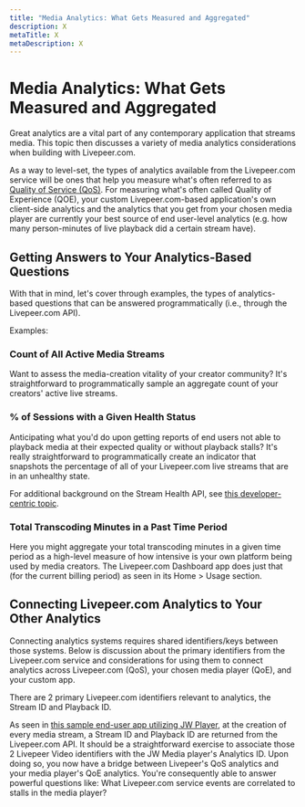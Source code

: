 ```yaml
---
title: "Media Analytics: What Gets Measured and Aggregated"
description: X
metaTitle: X
metaDescription: X
---
```


# Media Analytics: What Gets Measured and Aggregated

Great analytics are a vital part of any contemporary application that streams
media. This topic then discusses a variety of media analytics considerations
when building with Livepeer.com.

As a way to level-set, the types of analytics available from the Livepeer.com
service will be ones that help you measure what's often referred to as
[Quality of Service (QoS)](https://www.streamingmedia.com/Articles/ReadArticle.aspx?ArticleID=145718).
For measuring what's often called Quality of Experience (QOE), your custom
Livepeer.com-based application's own client-side analytics and the analytics
that you get from your chosen media player are currently your best source of end
user-level analytics (e.g. how many person-minutes of live playback did a
certain stream have).

## Getting Answers to Your Analytics-Based Questions

With that in mind, let's cover through examples, the types of analytics-based
questions that can be answered programmatically (i.e., through the Livepeer.com
API).

Examples:

### Count of All Active Media Streams

Want to assess the media-creation vitality of your creator community? It's
straightforward to programmatically sample an aggregate count of your creators'
active live streams.

### % of Sessions with a Given Health Status

Anticipating what you'd do upon getting reports of end users not able to
playback media at their expected quality or without playback stalls? It's really
straightforward to programmatically create an indicator that snapshots the
percentage of all of your Livepeer.com live streams that are in an unhealthy
state.

For additional background on the Stream Health API, see
[this developer-centric topic](../developing-a-production-app/stream-health).

### Total Transcoding Minutes in a Past Time Period

Here you might aggregate your total transcoding minutes in a given time period
as a high-level measure of how intensive is your own platform being used by
media creators. The Livepeer.com Dashboard app does just that (for the current
billing period) as seen in its Home > Usage section.

## Connecting Livepeer.com Analytics to Your Other Analytics

Connecting analytics systems requires shared identifiers/keys between those
systems. Below is discussion about the primary identifiers from the Livepeer.com
service and considerations for using them to connect analytics across
Livepeer.com (QoS), your chosen media player (QoE), and your custom app.

There are 2 primary Livepeer.com identifiers relevant to analytics, the Stream
ID and Playback ID.

As seen in
[this sample end-user app utilizing JW Player](https://github.com/livepeer/livepeer-jwplayer-demo/blob/main/pages/api/stream/index.ts#L120),
at the creation of every media stream, a Stream ID and Playback ID are returned
from the Livepeer.com API. It should be a straightforward exercise to associate
those 2 Livepeer Video identifiers with the JW Media player's Analytics ID. Upon
doing so, you now have a bridge between Livepeer's QoS analytics and your media
player's QoE analytics. You're consequently able to answer powerful questions
like: What Livepeer.com service events are correlated to stalls in the media
player?
